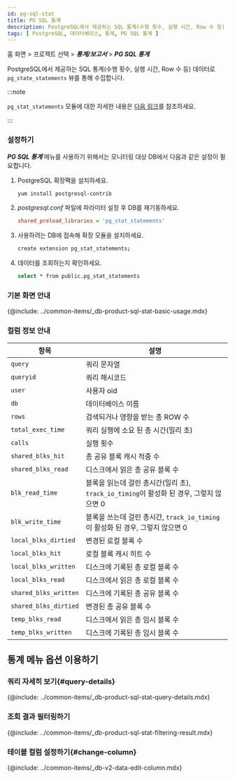```yaml
---
id: pg-sql-stat
title: PG SQL 통계
description: PostgreSQL에서 제공하는 SQL 통계(수행 횟수, 실행 시간, Row 수 등) 데이터로 pg_state_statements 뷰를 통해 수집합니다.
tags: [ PostgreSQL, 데이터베이스, 통계, PG SQL 통계 ]
---
```


홈 화면 > 프로젝트 선택 > ***통계/보고서*** > ***PG SQL 통계***

PostgreSQL에서 제공하는 SQL 통계(수행 횟수, 실행 시간, Row 수 등) 데이터로 `pg_state_statements` 뷰를 통해 수집합니다.

:::note

`pg_stat_statements` 모듈에 대한 자세한 내용은 [다음 링크](https://www.postgresql.org/docs/current/pgstatstatements.html)를 참조하세요.

:::

### 설정하기

***PG SQL 통계*** 메뉴를 사용하기 위해서는 모니터링 대상 DB에서 다음과 같은 설정이 필요합니다.

1. PostgreSQL 확장팩을 설치하세요.

    ```bash
    yum install postgresql-contrib
    ```

1. *postgresql.conf* 파일에 파라미터 설정 후 DB를 재기동하세요.

    ```ini title='postgresql.conf'
    shared_preload_libraries = 'pg_stat_statements'
    ```

1. 사용하려는 DB에 접속해 확장 모듈을 설치하세요.

    ```bash
    create extension pg_stat_statements;
    ```

1. 데이터를 조회하는지 확인하세요.

    ```bash
    select * from public.pg_stat_statements
    ```

### 기본 화면 안내

<ImgLang img='db-pg-sql-stat.png' desc='PG SQL 통계' />

{@include: ../common-items/_db-product-sql-stat-basic-usage.mdx}

### 컬럼 정보 안내

| 항목 | 설명 |
| -- | -- |
| `query` | 쿼리 문자열 |
| `queryid` | 쿼리 해시코드 |
| `user` | 사용자 oid |
| `db` | 데이터베이스 이름 |
| `rows` | 검색되거나 영향을 받는 총 ROW 수 |
| `total_exec_time` | 쿼리 실행에 소요 된 총 시간(밀리 초) |
| `calls` | 실행 횟수 |
| `shared_blks_hit` | 총 공유 블록 캐시 적중 수 |
| `shared_blks_read` | 디스크에서 읽은 총 공유 블록 수 |
| `blk_read_time` | 블록을 읽는데 걸린 총시간(밀리 초), `track_io_timing`이 활성화 된 경우, 그렇지 않으면 0 |
| `blk_write_time` | 블록을 쓰는데 걸린 총시간, `track_io_timing`이 활성화 된 경우, 그렇지 않으면 0 |
| `local_blks_dirtied` | 변경된 로컬 블록 수 |
| `local_blks_hit` | 로컬 블록 캐시 히트 수 |
| `local_blks_written` | 디스크에 기록된 총 로컬 블록 수 |
| `local_blks_read` | 디스크에서 읽은 총 로컬 블록 수 |
| `shared_blks_written` | 디스크에 기록된 총 공유 블록 수 |
| `shared_blks_dirtied` | 변경된 총 공유 블록 수 |
| `temp_blks_read` | 디스크에서 읽은 총 임시 블록 수 |
| `temp_blks_written` | 디스크에 기록된 총 임시 블록 수 |


## 통계 메뉴 옵션 이용하기

### 쿼리 자세히 보기{#query-details}

<ImgLang img='db-pg-sql-stat-sql-details.png' desc='SQL 상세' />

{@include: ../common-items/_db-product-sql-stat-query-details.mdx}

### 조회 결과 필터링하기

<ImgLang img='db-sql-stat-add-filter-postgresql.png' desc='Filtering' />

{@include: ../common-items/_db-product-sql-stat-filtering-result.mdx}

### 테이블 컬럼 설정하기{#change-column}

{@include: ../common-items/_db-v2-data-edit-column.mdx} 